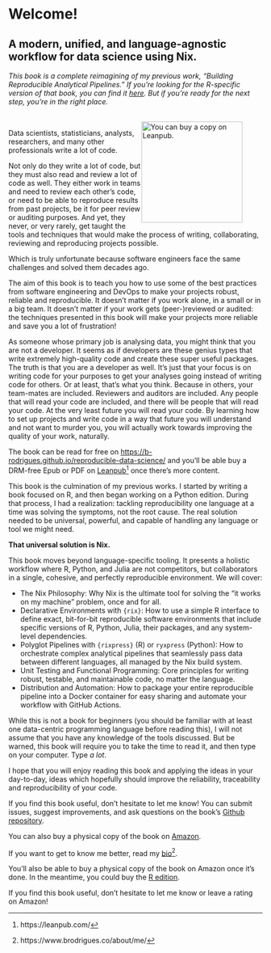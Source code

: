 # Welcome! {.unnumbered}
## A modern, unified, and language-agnostic workflow for data science using Nix.

*This book is a complete reimagining of my previous work, "Building Reproducible
Analytical Pipelines." If you're looking for the R-specific version of that
book, you can find it [here](https://www.raps-with-r.dev). But if you're ready
for the next step, you're in the right place.*

::: {.content-hidden when-format="pdf"}
<figure>
  <a href = "https://leanpub.com/raps-with-python">  
    <img style="float: right; clear: right" height="200" src="https://d2sofvawe08yqg.cloudfront.net/raps-with-r/s_hero2x?1676902653" alt="You can buy a copy on Leanpub."></img>
</a>
</figure>
:::

Data scientists, statisticians, analysts, researchers, and many other
professionals write a lot of code.

Not only do they write a lot of code, but they must also read and review a lot
of code as well. They either work in teams and need to review each other’s code,
or need to be able to reproduce results from past projects, be it for peer
review or auditing purposes. And yet, they never, or very rarely, get taught the
tools and techniques that would make the process of writing, collaborating,
reviewing and reproducing projects possible.

Which is truly unfortunate because software engineers face the same challenges
and solved them decades ago.

The aim of this book is to teach you how to use some of the best practices from
software engineering and DevOps to make your projects robust, reliable and
reproducible. It doesn’t matter if you work alone, in a small or in a big team.
It doesn’t matter if your work gets (peer-)reviewed or audited: the techniques
presented in this book will make your projects more reliable and save you a lot
of frustration!

As someone whose primary job is analysing data, you might think that you are not
a developer. It seems as if developers are these genius types that write
extremely high-quality code and create these super useful packages. The truth is
that you are a developer as well. It’s just that your focus is on writing code
for your purposes to get your analyses going instead of writing code for others.
Or at least, that’s what you think. Because in others, your team-mates are
included. Reviewers and auditors are included. Any people that will read your
code are included, and there will be people that will read your code. At the
very least future you will read your code. By learning how to set up projects
and write code in a way that future you will understand and not want to murder
you, you will actually work towards improving the quality of your work,
naturally.

The book can be read for free on
[https://b-rodrigues.github.io/reproducible-data-science/](https://b-rodrigues.github.io/reproducible-data-science/)
and you'll be able buy a DRM-free Epub or PDF on
[Leanpub](https://leanpub.com/)^[https://leanpub.com/] once there's more
content.

This book is the culmination of my previous works. I started by writing a book
focused on R, and then began working on a Python edition. During that process, I
had a realization: tackling reproducibility one language at a time was solving
the symptoms, not the root cause. The real solution needed to be universal,
powerful, and capable of handling any language or tool we might need.

**That universal solution is Nix.**

This book moves beyond language-specific tooling. It presents a holistic
workflow where R, Python, and Julia are not competitors, but collaborators in a
single, cohesive, and perfectly reproducible environment. We will cover:

-   The Nix Philosophy: Why Nix is the ultimate tool for solving the "it
    works on my machine" problem, once and for all.
-   Declarative Environments with `{rix}`: How to use a simple R interface
    to define exact, bit-for-bit reproducible software environments that include
    specific versions of R, Python, Julia, their packages, and any system-level
    dependencies.
-   Polyglot Pipelines with `{rixpress}` (R) or `ryxpress` (Python): How to
    orchestrate complex analytical pipelines that seamlessly pass data between
    different languages, all managed by the Nix build system.
-   Unit Testing and Functional Programming: Core principles for writing
    robust, testable, and maintainable code, no matter the language.
-   Distribution and Automation: How to package your entire reproducible
    pipeline into a Docker container for easy sharing and automate your workflow
    with GitHub Actions.

While this is not a book for beginners (you should be familiar with at least one
data-centric programming language before reading this), I will not assume that
you have any knowledge of the tools discussed. But be warned, this book will
require you to take the time to read it, and then type on your computer. Type *a
lot*.

I hope that you will enjoy reading this book and applying the ideas in your
day-to-day, ideas which hopefully should improve the reliability, traceability
and reproducibility of your code.

If you find this book useful, don’t hesitate to let me know! You can submit
issues, suggest improvements, and ask questions on the book’s [Github
repository](https://github.com/b-rodrigues/reproducible-data-science).

::: {.content-hidden when-format="pdf"}
You can also buy a physical copy of the book on [Amazon](https://www.amazon.com/dp/B0C87H6MGF/).
:::

If you want to get to know me better, read my
[bio](https://www.brodrigues.co/about/me/)^[https://www.brodrigues.co/about/me/].

::: {.content-hidden when-format="pdf"}
You'll also be able to buy a physical copy of the book on Amazon once it's done. In the
meantime, you could buy the [R edition](https://www.amazon.com/dp/B0C87H6MGF/).

If you find this book useful, don’t hesitate to let me know or leave a rating on
Amazon!
:::

